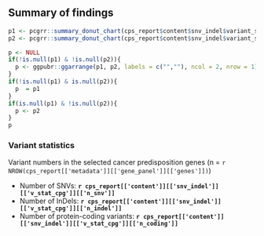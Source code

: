 

## Summary of findings

```r
p1 <- pcgrr::summary_donut_chart(cps_report$content$snv_indel$variant_set$tsv, plot_type = "ClinVar")
p2 <- pcgrr::summary_donut_chart(cps_report$content$snv_indel$variant_set$tsv, plot_type = "Other")

p <- NULL
if(!is.null(p1) & !is.null(p2)){
  p <- ggpubr::ggarrange(p1, p2, labels = c("",""), ncol = 2, nrow = 1)
}
if(!is.null(p1) & is.null(p2)){
  p  = p1
}
if(is.null(p1) & !is.null(p2)){
  p <- p2
}
p

```


### Variant statistics 

Variant numbers in the selected cancer predisposition genes (n = `r NROW(cps_report[['metadata']][['gene_panel']][['genes']])`)

* Number of SNVs: __`r cps_report[['content']][['snv_indel']][['v_stat_cpg']][['n_snv']]`__
* Number of InDels: __`r cps_report[['content']][['snv_indel']][['v_stat_cpg']][['n_indel']]`__
* Number of protein-coding variants: __`r cps_report[['content']][['snv_indel']][['v_stat_cpg']][['n_coding']]`__

<br><br>
